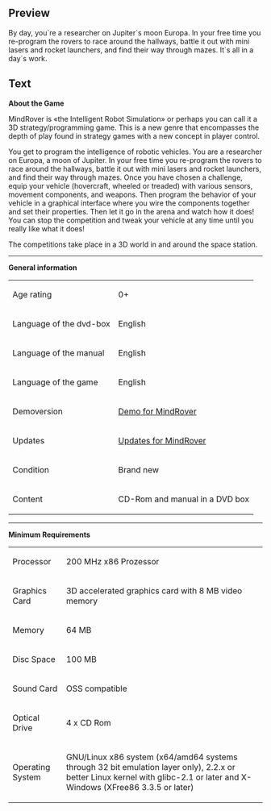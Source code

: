 ==Preview==
<p>By day, you`re a researcher on Jupiter`s moon Europa. In your free time you re-program the rovers to race around the hallways, battle it out with mini lasers and rocket launchers, and find their way through mazes. It`s all in a day`s work.</p>

==Text==
<p><strong>About the Game</strong></p>
<p>MindRover is &laquo;the Intelligent Robot Simulation&raquo; or perhaps you can call it a 3D strategy/programming game. This is a new genre that encompasses the depth of play found in strategy games with a new concept in player control.</p>
<p>You get to program the intelligence of robotic vehicles. You are a researcher on Europa, a moon of Jupiter. In your free time you re-program the rovers to race around the hallways, battle it out with mini lasers and rocket launchers, and find their way through mazes. Once you have chosen a challenge, equip your vehicle (hovercraft, wheeled or treaded) with various sensors, movement components, and weapons. Then program the behavior of your vehicle in a graphical interface where you wire the components together and set their properties. Then let it go in the arena and watch how it does! You can stop the competition and tweak your vehicle at any time until you really like what it does!</p>
<p>The competitions take place in a 3D world in and around the space station.</p>
<hr />
<p><strong>General information</strong></p>
<table border="0">
<tbody>
<tr>
<td>Age rating<br /></td>
<td>0+</td>
</tr>
<tr>
<td>Language of the dvd-box</td>
<td>English</td>
</tr>
<tr>
<td>Language of the manual</td>
<td>English<br /></td>
</tr>
<tr>
<td>Language of the game</td>
<td>English</td>
</tr>
<tr>
<td>Demoversion</td>
<td><a href="http://demofiles.linuxgamepublishing.com/mindrover/">Demo for MindRover</a></td>
</tr>
<tr>
<td>Updates</td>
<td><a href="http://updatefiles.linuxgamepublishing.com/mindrover/">Updates for MindRover</a></td>
</tr>
<tr>
<td>Condition</td>
<td>Brand new</td>
</tr>
<tr>
<td>Content</td>
<td>CD-Rom and manual in a DVD box</td>
</tr>
</tbody>
</table>
<p></p>
<hr />
<p><strong>Minimum Requirements<br /></strong></p>
<table border="0" cellspacing="5" cellpadding="5">
<tbody>
<tr>
<td>Processor<br /></td>
<td>200 MHz x86 Prozessor<br /></td>
</tr>
<tr>
<td>Graphics Card<br /></td>
<td>3D accelerated graphics card with 8 MB video memory<br /></td>
</tr>
<tr>
<td>Memory</td>
<td>64 MB</td>
</tr>
<tr>
<td>Disc Space<br /></td>
<td>100 MB</td>
</tr>
<tr>
<td>Sound Card</td>
<td>OSS compatible</td>
</tr>
<tr>
<td>Optical Drive</td>
<td>4 x CD Rom<br /></td>
</tr>
<tr>
<td>Operating System<br /></td>
<td>
<p>GNU/Linux x86 system (x64/amd64 systems through 32 bit emulation layer only), 2.2.x or better Linux kernel with glibc-2.1 or later and X-Windows (XFree86 3.3.5 or later)</p>
</td>
</tr>
</tbody>
</table>
